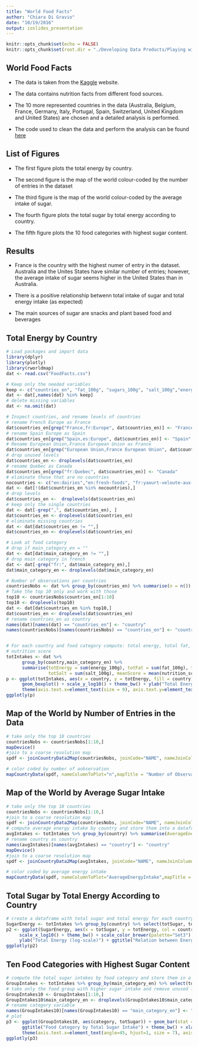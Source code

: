 ```yaml
---
title: "World Food Facts"
author: "Chiara Di Gravio"
date: "10/19/2016"
output: ioslides_presentation
---
```


```r
knitr::opts_chunk$set(echo = FALSE)
knitr::opts_chunk$set(root.dir = "./Developing Data Products/Playing with Plotly")
```

## World Food Facts

- The data is taken from the [Kaggle](https://www.kaggle.com/datasets) website.

- The data contains nutrition facts from different food sources.

- The 10 more represented countries in the data (Australia, Belgium, France, Germany, Italy, Portugal, Spain, Switzerland, United Kingdom and United States) are chosen and a detailed analysis is performed. 

- The code used to clean the data and perform the analysis can be found [here](https://github.com/ChiaraDG/datasciencecoursera/blob/master/Developing%20Data%20Products/Playing%20with%20Plotly/clean%20data%20and%20graph.R)

## List of Figures

- The first figure plots the total energy by country.

- The second figure is  the map of the world colour-coded by the number of entries in the dataset

- The third figure is the map of the world colour-coded by the average intake of sugar.

- The fourth figure plots the total sugar by total energy according to country.

- The fifth figure plots the 10 food categories with highest sugar content.

## Results

- France is the country with the highest numer of entry in the dataset. Australia and the Unites States have similar number of entries; however, the average intake of sugar seems higher in the United States than in Australia.

- There is a positive relationship betwenn total intake of sugar and total energy intake (as expected)

- The main sources of sugar are snacks and plant based food and beverages


## Total Energy by Country

```r
# Load packages and import data
library(dplyr)
library(plotly)
library(rworldmap)
dat <- read.csv("FoodFacts.csv")

# Keep only the needed variables
keep <- c("countries_en", "fat_100g", "sugars_100g", "salt_100g","energy_100g", "main_category_en","nutrition_score_uk_100g")
dat <- dat[,names(dat) %in% keep]
# delete missing variables
dat <- na.omit(dat)

# Inspect countries, and rename levels of countries
# rename French Europe as France
dat$countries_en[grep("France,fr:Europe", dat$countries_en)] <- "France"
# rename Spain Europe as Spain
dat$countries_en[grep("Spain,es:Europe", dat$countries_en)] <- "Spain"
# Rename European Union,France European Union as France
dat$countries_en[grep("European Union,France European Union", dat$countries_en)] <- "France"
# drop unused levels
dat$countries_en <- droplevels(dat$countries_en)
# rename Quebec as Canada
dat$countries_en[grep("fr:Quebec", dat$countries_en)] <- "Canada"
# eliminate those that are no countries
nocountries <- c("en:dairies","en:fresh-foods", "fr:yaourt-veloute-aux-fruits", "fr:\346\227\245\346\234\254", "\346\227\245\346\234\254","R<c3><a9>union","European Union")
dat <- dat[!(dat$countries_en %in% nocountries),]
# drop levels
dat$countries_en <-  droplevels(dat$countries_en)
# keep only the single countries
dat <- dat[-grep(",", dat$countries_en), ]
dat$countries_en <- droplevels(dat$countries_en)
# eliminate missing countries
dat <- dat[dat$countries_en != "",]
dat$countries_en <- droplevels(dat$countries_en)

# Look at food category
# drop if main_category_en = ""
dat <- dat[dat$main_category_en != "",]
# drop main category in french
dat <- dat[-grep("fr:", dat$main_category_en),]
dat$main_category_en <- droplevels(dat$main_category_en)

# Number of observations per countries
countriesNobs <- dat %>% group_by(countries_en) %>% summarise(n = n()) %>% arrange(desc(n))
# Take the top 10 only and work with those
top10 <- countriesNobs$countries_en[1:10]
top10 <- droplevels(top10)
dat <- dat[dat$countries_en %in% top10,]
dat$countries_en <- droplevels(dat$countries_en)
# rename countries_en as country
names(dat)[names(dat) == "countries_en"] <- "country"
names(countriesNobs)[names(countriesNobs) == "countries_en"] <- "country"


# For each country and food category compute: total energy, total fat, total sugar, total salt, mean
# nutrition score
totIntakes <- dat %>% 
      group_by(country,main_category_en) %>% 
      summarise(totEnergy = sum(energy_100g), totFat = sum(fat_100g), totSugar = sum(sugars_100g), 
                totSalt = sum(salt_100g), meanScore = mean(nutrition_score_uk_100g))
p <- ggplot(totIntakes, aes(x = country, y = totEnergy, fill = country)) + 
      geom_boxplot() + scale_y_log10() + theme_bw() + ylab("Total Energy (log-scale)") +
      theme(axis.text.x=element_text(size = 9), axis.text.y=element_text(size = 9,angle=90, hjust=1))
ggplotly(p)
```

## Map of the World by Number of Entries in the Data

```r
# take only the top 10 countries
countriesNobs <- countriesNobs[1:10,]
mapDevice()
#join to a coarse resolution map
spdf <- joinCountryData2Map(countriesNobs, joinCode="NAME", nameJoinColumn="country", verbose = FALSE)
```

```r
# color coded by number of aobservation
mapCountryData(spdf, nameColumnToPlot="n",mapTitle = "Number of Observations")
```

## Map of the World by Average Sugar Intake

```r
# take only the top 10 countries
countriesNobs <- countriesNobs[1:10,]
#join to a coarse resolution map
spdf <- joinCountryData2Map(countriesNobs, joinCode="NAME", nameJoinColumn="country", verbose = FALSE)
# compute average energy intake by country and store them into a dataframe
avgIntakes <- totIntakes %>% group_by(country) %>% summarise(AverageEnergyIntake = mean(totEnergy))
# rename country as country
names(avgIntakes)[names(avgIntakes) == "country"] <- "country"
mapDevice()
#join to a coarse resolution map
spdf <- joinCountryData2Map(avgIntakes, joinCode="NAME", nameJoinColumn="country", verbose = FALSE)
```

```r
# color coded by average energy intake
mapCountryData(spdf, nameColumnToPlot="AverageEnergyIntake",mapTitle = "Average Energy Intake")
```

## Total Sugar by Total Energy According to Country

```r
# create a dataframe with total sugar and total energy for each country
SugarEnergy <- totIntakes %>% group_by(country) %>% select(totSugar, totEnergy)
p2 <- ggplot(SugarEnergy, aes(x = totSugar, y = totEnergy, col = country)) + geom_point() + scale_y_log10() +
     scale_x_log10() + theme_bw() + scale_color_brewer(palette="Set3") + xlab("Total Sugar (log-scale)") +
     ylab("Total Energy (log-scale)") + ggtitle("Relation between Energy and Sugar Intake")
ggplotly(p2)
```

## Ten Food Categories with Highest Sugar Content

```r
# compute the total sugar intakes by food category and store them in a dataset
GroupIntakes <- totIntakes %>% group_by(main_category_en) %>% select(totSugar) %>% arrange(desc(totSugar))
# take only the food group with higher sugar intake and remove unused levels
GroupIntakes10 <- GroupIntakes[1:10,]
GroupIntakes10$main_category_en <- droplevels(GroupIntakes10$main_category_en)
# rename category variable
names(GroupIntakes10)[names(GroupIntakes10) == "main_category_en"] <- "category"
# plot
p3 <- ggplot(GroupIntakes10, aes(category, totSugar)) + geom_bar(stat = "identity") + 
      ggtitle("Food Category by Total Sugar Intake") + theme_bw() + xlab("") + ylab("") +
      theme(axis.text.x=element_text(angle=45, hjust=1, size = 7), axis.text.y=element_text(size = 7))
ggplotly(p3)
```
